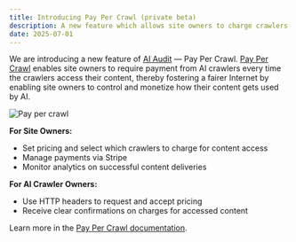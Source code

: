 ```yaml
---
title: Introducing Pay Per Crawl (private beta)
description: A new feature which allows site owners to charge crawlers for access to their content
date: 2025-07-01
---
```


We are introducing a new feature of [AI Audit](/ai-audit/) — Pay Per Crawl. [Pay Per Crawl](/ai-audit/features/pay-per-crawl/what-is-pay-per-crawl/) enables site owners to require payment from AI crawlers every time the crawlers access their content, thereby fostering a fairer Internet by enabling site owners to control and monetize how their content gets used by AI.

![Pay per crawl](~/assets/images/changelog/ai-audit/pay-per-crawl.png)

**For Site Owners:**

- Set pricing and select which crawlers to charge for content access
- Manage payments via Stripe
- Monitor analytics on successful content deliveries

**For AI Crawler Owners:**

- Use HTTP headers to request and accept pricing
- Receive clear confirmations on charges for accessed content

Learn more in the [Pay Per Crawl documentation](/ai-audit/features/pay-per-crawl/what-is-pay-per-crawl/).
